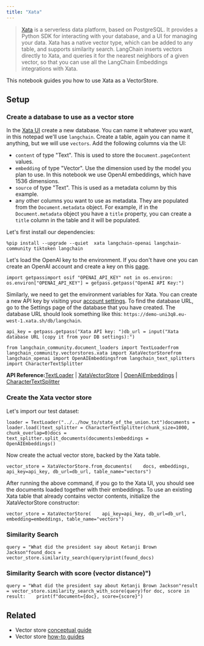 ```yaml
---
title: "Xata"
---
```


> [Xata](https://xata.io) is a serverless data platform, based on PostgreSQL. It provides a Python SDK for interacting with your database, and a UI for managing your data. Xata has a native vector type, which can be added to any table, and supports similarity search. LangChain inserts vectors directly to Xata, and queries it for the nearest neighbors of a given vector, so that you can use all the LangChain Embeddings integrations with Xata.

This notebook guides you how to use Xata as a VectorStore.

## Setup

### Create a database to use as a vector store

In the [Xata UI](https://app.xata.io) create a new database. You can name it whatever you want, in this notepad we'll use `langchain`. Create a table, again you can name it anything, but we will use `vectors`. Add the following columns via the UI:

* `content` of type "Text". This is used to store the `Document.pageContent` values.
* `embedding` of type "Vector". Use the dimension used by the model you plan to use. In this notebook we use OpenAI embeddings, which have 1536 dimensions.
* `source` of type "Text". This is used as a metadata column by this example.
* any other columns you want to use as metadata. They are populated from the `Document.metadata` object. For example, if in the `Document.metadata` object you have a `title` property, you can create a `title` column in the table and it will be populated.

Let's first install our dependencies:

```
%pip install --upgrade --quiet  xata langchain-openai langchain-community tiktoken langchain
```

Let's load the OpenAI key to the environment. If you don't have one you can create an OpenAI account and create a key on this [page](https://platform.openai.com/account/api-keys).

```
import getpassimport osif "OPENAI_API_KEY" not in os.environ:    os.environ["OPENAI_API_KEY"] = getpass.getpass("OpenAI API Key:")
```

Similarly, we need to get the environment variables for Xata. You can create a new API key by visiting your [account settings](https://app.xata.io/settings). To find the database URL, go to the Settings page of the database that you have created. The database URL should look something like this: `https://demo-uni3q8.eu-west-1.xata.sh/db/langchain`.

```
api_key = getpass.getpass("Xata API key: ")db_url = input("Xata database URL (copy it from your DB settings):")
```

```
from langchain_community.document_loaders import TextLoaderfrom langchain_community.vectorstores.xata import XataVectorStorefrom langchain_openai import OpenAIEmbeddingsfrom langchain_text_splitters import CharacterTextSplitter
```

**API Reference:**[TextLoader](https://python.langchain.com/api_reference/community/document_loaders/langchain_community.document_loaders.text.TextLoader.html) | [XataVectorStore](https://python.langchain.com/api_reference/community/vectorstores/langchain_community.vectorstores.xata.XataVectorStore.html) | [OpenAIEmbeddings](https://python.langchain.com/api_reference/openai/embeddings/langchain_openai.embeddings.base.OpenAIEmbeddings.html) | [CharacterTextSplitter](https://python.langchain.com/api_reference/text_splitters/character/langchain_text_splitters.character.CharacterTextSplitter.html)

### Create the Xata vector store

Let's import our test dataset:

```
loader = TextLoader("../../how_to/state_of_the_union.txt")documents = loader.load()text_splitter = CharacterTextSplitter(chunk_size=1000, chunk_overlap=0)docs = text_splitter.split_documents(documents)embeddings = OpenAIEmbeddings()
```

Now create the actual vector store, backed by the Xata table.

```
vector_store = XataVectorStore.from_documents(    docs, embeddings, api_key=api_key, db_url=db_url, table_name="vectors")
```

After running the above command, if you go to the Xata UI, you should see the documents loaded together with their embeddings. To use an existing Xata table that already contains vector contents, initialize the XataVectorStore constructor:

```
vector_store = XataVectorStore(    api_key=api_key, db_url=db_url, embedding=embeddings, table_name="vectors")
```

### Similarity Search

```
query = "What did the president say about Ketanji Brown Jackson"found_docs = vector_store.similarity_search(query)print(found_docs)
```

### Similarity Search with score (vector distance)")

```
query = "What did the president say about Ketanji Brown Jackson"result = vector_store.similarity_search_with_score(query)for doc, score in result:    print(f"document={doc}, score={score}")
```

## Related

* Vector store [conceptual guide](/src/oss/concepts/vectorstores)
* Vector store [how-to guides](/src/oss/how_to/#vector-stores)
